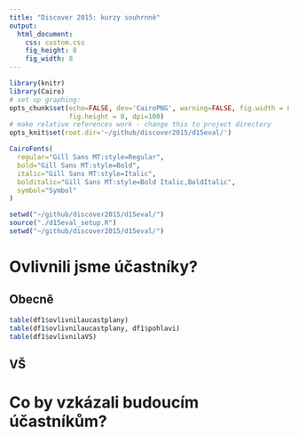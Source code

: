 ```yaml
---
title: "Discover 2015: kurzy souhrnně"
output:
  html_document:
    css: custom.css
    fig_height: 8
    fig_width: 8
---
```


```r

library(knitr)
library(Cairo)
# set up graphing:
opts_chunk$set(echo=FALSE, dev='CairoPNG', warning=FALSE, fig.width = 8,
               fig.height = 8, dpi=100)
# make relative references work - change this to project directory
opts_knit$set(root.dir='~/github/discover2015/d15eval/')

CairoFonts(
  regular="Gill Sans MT:style=Regular",
  bold="Gill Sans MT:style=Bold",
  italic="Gill Sans MT:style=Italic",
  bolditalic="Gill Sans MT:style=Bold Italic,BoldItalic",
  symbol="Symbol"
)

setwd("~/github/discover2015/d15eval/")
source("./d15eval_setup.R")
setwd("~/github/discover2015/d15eval/")

```

# Ovlivnili jsme účastníky?

## Obecně

```r
table(df1$ovlivnilaucastplany)
table(df1$ovlivnilaucastplany, df1$pohlavi)
table(df1$ovlivnilaVS)
```

## VŠ

# Co by vzkázali budoucím účastníkům?

